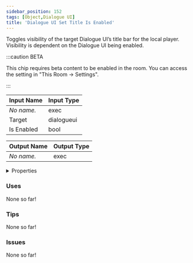 ```yaml
---
sidebar_position: 152
tags: [Object,Dialogue UI]
title: 'Dialogue UI Set Title Is Enabled'
---
```


Toggles visibility of the target Dialogue UI’s title bar for the local player. Visibility is dependent on the Dialogue UI being enabled.

:::caution BETA

This chip requires beta content to be enabled in the room. You can access the setting in "This Room -> Settings".

:::

<IChip uuid="54a8ee30-21fa-4f74-8f54-5c8936a2e7bb"/>

| Input Name | Input Type |
|-----------|-----------|
| *No name.* | exec |
| Target | dialogueui |
| Is Enabled | bool |

| Output Name | Output Type |
|-----------|-----------|
| *No name.* | exec |


<details>
  <summary>Properties</summary>
  <div>
    <div>
    <table>
      <thead>
        <tr>
          <th>Is beta required?</th>
          <th>Yes</th>
        </tr>
        <tr>
          <th>Is this chip a trolling risk?</th>
          <th>No</th>
        </tr>
        <tr>
          <th>Is this chip a role assignment risk?</th>
          <th>No</th>
        </tr>
        <tr>
          <th>Chip UUID</th>
          <th>54a8ee30-21fa-4f74-8f54-5c8936a2e7bb</th>
        </tr>
        <tr>
          <th>Room availability</th>
          <th>Available everywhere</th>
        </tr>
      </thead>
    </table>
    </div>
  </div>
</details>

### Uses

None so far!

### Tips

None so far!

### Issues

None so far!